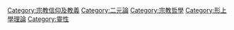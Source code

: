 {{Commonscat|Spiritualism}}

[[Category:宗教信仰及教義|Category:宗教信仰及教義]]
[[Category:二元論|Category:二元論]]
[[Category:宗教哲學|Category:宗教哲學]]
[[Category:形上學理論|Category:形上學理論]]
[[Category:靈性|Category:靈性]]